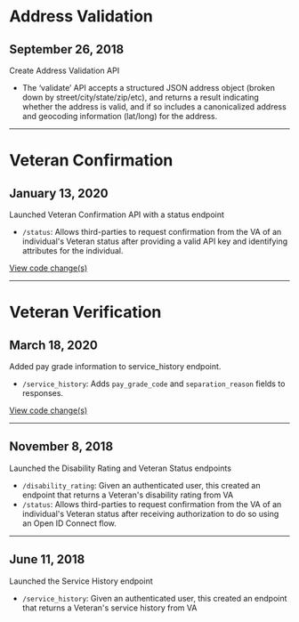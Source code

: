 <div id="address-validation" />

# Address Validation

## September 26, 2018
Create Address Validation API
- The ‘validate’ API accepts a structured JSON address object (broken down by street/city/state/zip/etc), and returns a result indicating whether the address is valid, and if so includes a canonicalized address and geocoding information (lat/long) for the address.

---

<div id="veteran-confirmation" />

# Veteran Confirmation

## January 13, 2020
Launched Veteran Confirmation API with a status endpoint
- `/status`: Allows third-parties to request confirmation from the VA of an individual's Veteran status after providing a valid API key and identifying attributes for the individual.

[View code change(s)](https://github.com/department-of-veterans-affairs/vets-api/pull/3676)

---

<div id="veteran-verification" />

# Veteran Verification

## March 18, 2020
Added pay grade information to service_history endpoint.
- `/service_history`: Adds `pay_grade_code` and `separation_reason` fields to responses.

[View code change(s)](https://github.com/department-of-veterans-affairs/vets-api/pull/4016)

---

## November 8, 2018
Launched the Disability Rating and Veteran Status endpoints
- `/disability_rating`: Given an authenticated user, this created an endpoint that returns a Veteran's disability rating from VA
- `/status`: Allows third-parties to request confirmation from the VA of an individual's Veteran status after receiving authorization to do so using an Open ID Connect flow.

---

## June 11, 2018
Launched the Service History endpoint
- `/service_history`: Given an authenticated user, this created an endpoint that returns a Veteran's service history from VA
